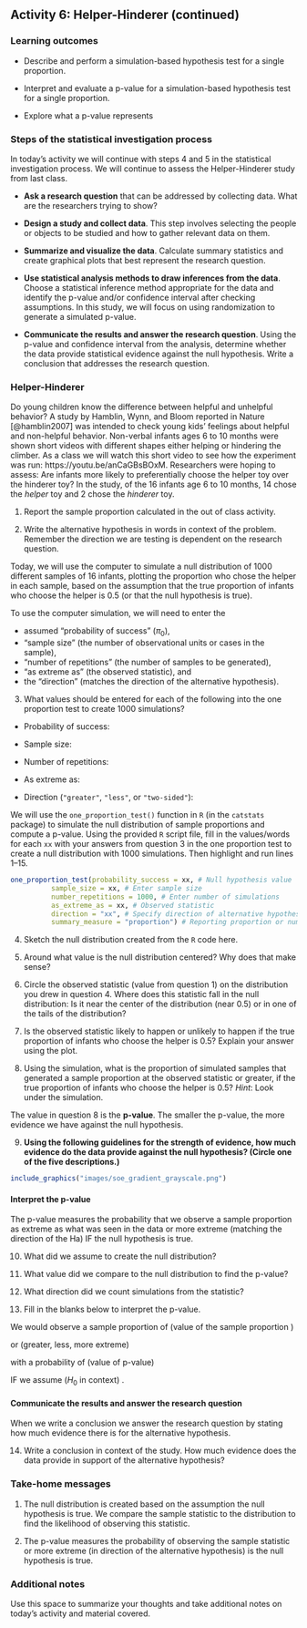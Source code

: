 ## Activity 6:  Helper-Hinderer (continued)

\setstretch{1}

### Learning outcomes

* Describe and perform a simulation-based hypothesis test for a single proportion.

* Interpret and evaluate a p-value for a simulation-based hypothesis test for a single proportion.

* Explore what a p-value represents

### Steps of the statistical investigation process

In today's activity we will continue with steps 4 and 5 in the statistical investigation process.  We will continue to assess the Helper-Hinderer study from last class.

* **Ask a research question** that can be addressed by collecting data. What are the researchers trying to show?

* **Design a study and collect data**. This step involves selecting the people or objects to be studied and how to gather relevant data on them.

* **Summarize and visualize the data**. Calculate summary statistics and create graphical plots that best represent the research question.

* **Use statistical analysis methods to draw inferences from the data**. Choose a statistical inference method appropriate for the data and identify the p-value and/or confidence interval after checking assumptions. In this study, we will focus on using randomization to generate a simulated p-value.

* **Communicate the results and answer the research question**. Using the p-value and confidence interval from the analysis, determine whether the data provide statistical evidence against the null hypothesis. Write a conclusion that addresses the research question.

### Helper-Hinderer

Do young children know the difference between helpful and unhelpful behavior? A study by Hamblin, Wynn, and Bloom reported in Nature [@hamblin2007] was intended to check young kids' feelings about helpful and non-helpful behavior. Non-verbal infants ages 6 to 10 months were shown short videos with different shapes either helping or hindering the climber. As a class we will watch this short video to see how the experiment was run: https://youtu.be/anCaGBsBOxM. Researchers were hoping to assess: Are infants more likely to preferentially choose the helper toy over the hinderer toy? In the study, of the 16 infants age 6 to 10 months, 14 chose the *helper* toy and 2 chose the *hinderer* toy.


1.  Report the sample proportion calculated in the out of class activity.

\newpage

2.  Write the alternative hypothesis in words in context of the problem.  Remember the direction we are testing is dependent on the research question.

\vspace{0.8in}

Today, we will use the computer to simulate a null distribution of 1000 different samples of 16 infants, plotting the proportion who chose the helper in each sample, based on the assumption that the true proportion of infants who choose the helper is 0.5 (or that the null hypothesis is true).  

To use the computer simulation, we will need to enter the 

* assumed "probability of success" ($\pi_0$), 
* "sample size" (the number of observational units or cases in the sample),
* "number of repetitions" (the number of samples to be generated), 
* "as extreme as" (the observed statistic), and 
* the "direction" (matches the direction of the alternative hypothesis).


3.  What values should be entered for each of the following into the one proportion test to create 1000 simulations?

\vspace{1mm}
* Probability of success:

\vspace{.2in}
* Sample size:
    
\vspace{.2in}
* Number of repetitions:
    
\vspace{.2in}
* As extreme as:
    
\vspace{.2in}
* Direction (`"greater"`, `"less"`, or `"two-sided"`):

\newpage

We will use the `one_proportion_test()` function in `R` (in the `catstats` package) to simulate the null distribution of sample proportions and compute a p-value. Using the provided `R` script file, fill in the values/words for each `xx` with your answers from question 3 in the one proportion test to create a null distribution with 1000 simulations. Then highlight and run lines 1--15.

```{r, echo=TRUE, eval = FALSE}
one_proportion_test(probability_success = xx, # Null hypothesis value
          sample_size = xx, # Enter sample size
          number_repetitions = 1000, # Enter number of simulations
          as_extreme_as = xx, # Observed statistic
          direction = "xx", # Specify direction of alternative hypothesis
          summary_measure = "proportion") # Reporting proportion or number of successes?
```

4. Sketch the null distribution created from the `R` code here.

\vspace{1.8in}

5. Around what value is the null distribution centered?  Why does that make sense?

\vspace{1in}

6. Circle the observed statistic (value from question 1) on the distribution you drew in question 4.  Where does this statistic fall in the null distribution: Is it near the center of the distribution (near 0.5) or in one of the tails of the distribution?  

\vspace{1in}

7. Is the observed statistic likely to happen or unlikely to happen if the true proportion of infants who choose the helper is 0.5?  Explain your answer using the plot.

\newpage

8.  Using the simulation, what is the proportion of simulated samples that generated a sample proportion at the observed statistic or greater, if the true proportion of infants who choose the helper is 0.5? *Hint*: Look under the simulation.

\vspace{1in}

The value in question 8 is the **p-value**.  The smaller the p-value, the more evidence we have against the null hypothesis. 


9. **Using the following guidelines for the strength of evidence, how much evidence do the data provide against the null hypothesis? (Circle one of the five descriptions.)**

```{r, out.width="90%"}
include_graphics("images/soe_gradient_grayscale.png")
```


#### Interpret the p-value {-}

The p-value measures the probability that we observe a sample proportion as extreme as what was seen in the data or more extreme (matching the direction of the Ha) IF the null hypothesis is true.

10.  What did we assume to create the null distribution?

\vspace{1in}


11.  What value did we compare to the null distribution to find the p-value?

\vspace{0.3in}


12.  What direction did we count simulations from the statistic?
\vspace{0.3in}


13.  Fill in the blanks below to interpret the p-value.  

\setstretch{1.5}

We would observe a sample proportion of (value of the sample proportion )\hrulefill  

or (greater, less, more extreme) \hrulefill   

with a probability of (value of p-value) \hrulefill  

IF we assume ($H_0$ in context) \hrulefill.


\setstretch{1}
\vspace{12pt}

#### Communicate the results and answer the research question {-}

When we write a conclusion we answer the research question by stating how much evidence there is for the alternative hypothesis.

14. Write a conclusion in context of the study. How much evidence does the data provide in support of the alternative hypothesis?

\vspace{1in}

### Take-home messages

1. The null distribution is created based on the assumption the null hypothesis is true. We compare the sample statistic to the distribution to find the likelihood of observing this statistic.

2. The p-value measures the probability of observing the sample statistic or more extreme (in direction of the alternative hypothesis) is the null hypothesis is true.

### Additional notes

Use this space to summarize your thoughts and take additional notes on today's activity and material covered.

\newpage
